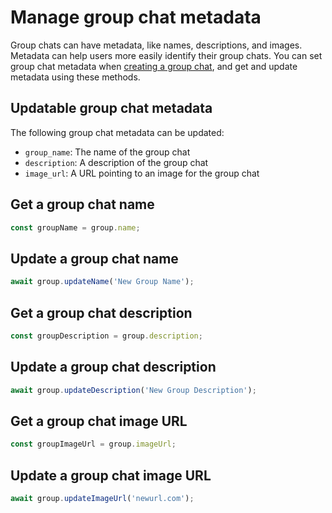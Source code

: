 # Manage group chat metadata

Group chats can have metadata, like names, descriptions, and images. Metadata can help users more easily identify their group chats. You can set group chat metadata when [creating a group chat](/agents/build-agents/create-conversations), and get and update metadata using these methods.

## Updatable group chat metadata

The following group chat metadata can be updated:

- `group_name`: The name of the group chat
- `description`: A description of the group chat
- `image_url`: A URL pointing to an image for the group chat

## Get a group chat name

```js [Node]
const groupName = group.name;
```

## Update a group chat name

```js [Node]
await group.updateName('New Group Name');
```

## Get a group chat description

```js [Node]
const groupDescription = group.description;
```

## Update a group chat description

```js [Node]
await group.updateDescription('New Group Description');
```

## Get a group chat image URL

```js [Node]
const groupImageUrl = group.imageUrl;
```

## Update a group chat image URL

```js [Node]
await group.updateImageUrl('newurl.com');
```
